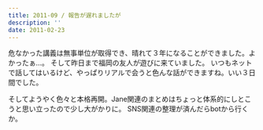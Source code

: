 ```yaml
---
title: 2011-09 / 報告が遅れましたが
description: ''
date: 2011-02-23
---
```



危なかった講義は無事単位が取得でき、晴れて３年になることができました。よかったぁ…。
そして昨日まで福岡の友人が遊びに来ていました。
いつもネットで話してはいるけど、やっぱりリアルで会うと色んな話ができますね。いい３日間でした。

そしてようやく色々と本格再開。Jane関連のまとめはちょっと体系的にしとこうと思い立ったので少し大がかりに。
SNS関連の整理が済んだらbotから行くか。
